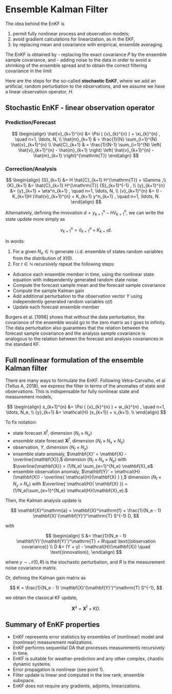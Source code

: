 # Ensemble Kalman Filter

The idea behind the EnKF is

1. permit fully nonlinear process and observation models;
2. avoid gradient calculations for linearization, as in the EKF,
3. by replacing mean and covariance with empirical, ensemble averaging.


The EnKF is obtained by 
- replacing the exact covariance $P$ by the ensemble sample covariance, and
- adding noise to the data in order to avoid a shrinking of the ensemble spread and to obtain the correct filtering covariance in the limit

Here are the steps for the so-called **stochastic EnKF**, where we add an artificial, random perturbation to the observations, and we assume we have a linear observation operator, $H.$

## Stochastic EnKF - linear observation operator


### Prediction/Forecast

$$
\begin{align}
 \hat{v}_{k+1}^{n} &= \Psi ( {v}_{k}^{n} ) +  \xi_{k}^{n} , \quad n=1, \ldots, N, \\
 \hat{m}_{k+1} & =  \frac{1}{N} \sum_{i=1}^{N}   \hat{v}_{k+1}^{n}  \\
 \hat{C}_{k+1} & = \frac{1}{N-1} \sum_{i=1}^{N} \left( \hat{v}_{k+1}^{n} - \hat{m}_{k+1}  \right)
                     \left( \hat{v}_{k+1}^{n} - \hat{m}_{k+1}  \right)^{\mathrm{T}}
\end{align}
$$

### Correction/Analysis

$$
\begin{align}
  {S}_{k+1} &= H \hat{C}_{k+1} H^{\mathrm{T}} + \Gamma ,\\
  {K}_{k+1} &= \hat{C}_{k+1} H^{\mathrm{T}} {S}_{k+1}^{-1} , \\
  {y}_{k+1}^{n} &= {y}_{k+1} + \eta^n_{k+1} , \quad n=1, \ldots, N, \\ 
  {v}_{k+1}^{n} &= (I - K_{k+1}H )\hat{v}_{k+1}^{n} + K_{k+1} y^n_{k+1} , \quad n=1, \ldots, N.
\end{align}
$$

Alternatively, defining the innovation $d = {y}_{k+1}^{n} - H \hat{v}_{k+1}^{n},$ we can write the state update more simply as

$$
  {v}_{k+1}^{n} = \hat{v}_{k+1}^{n} + K_{k+1} d .
$$


In words:

1. For a given $N_e \in  \mathbb{N}$ generate i.i.d. ensemble of states random variables
from the distribution of $X(0).$
2. For $t \in  \mathbb{N}$ recursively repeat the following steps:

 - Advance each ensemble member in time, using the nonlinear state equation
    with independently generated random state noise
 - Compute the forecast sample mean and the forecast sample covariance
 - Compute the sample Kalman gain
 - Add additional perturbation to the observation vector $Y$ using independently generated random variables $\eta(t)$
 - Update each forecast ensemble member

Burgers et al. [1998] shows that without the data perturbation,
the covariance of the ensemble would go to the zero matrix as $t$ goes to infinity. The
data perturbation also guarantees that the relation between the forecast sample
covariance and the analysis sample covariance
is analogous to the relation between the forecast and analysis covariances in the
standard KF.

## Full nonlinear formulation of the ensemble Kalman filter

There are many ways to formulate the EnKF. Following Vetra-Carvalho, et al (Tellus A, 2018), we express the filter in terms of the anomalies of state and observations. This is indispensable for fully nonlinear state and measurement models,

$$
\begin{align}
 x_{k+1}^{n} &= \Psi ( {x}_{k}^{n} ) +  w_{k}^{n} , \quad n=1, \ldots, N_e, \\
{y}_{k+1}    &=  \mathcal{H} (x_{k+1}) +  v_{k+1}.  \\
\end{align}
$$


To fix notation: 

- state forecast $X^f,$ dimension $(N_t \times N_x)$
- *ensemble* state forecast $\mathbf{X}^f,$ dimension $(N_t \times N_x \times N_e)$
- observation, $Y,$ dimension $(N_t \times N_y)$
- ensemble state anomaly, $\mathbf{X}' = \mathbf{X} - \overline{\mathbf{X}},$ dimension $(N_t \times N_x \times N_e)$ with $\overline{\mathbf{X}} = (1/N_e) \sum_{e=1}^{N_e} \mathbf{X}_e$
- ensemble observation anomaly,  $\mathbf{Y}' = \mathcal{H}(\mathbf{X}) - \overline{ \mathcal{H}(\mathbf{X} ) },$ dimension $(N_t \times N_y \times N_e)$ with  $\overline{ \mathcal{H}( \mathbf{X} )} = (1/N_e)\sum_{e=1}^{N_e} \mathcal{H}(\mathbf{X}_e).$

Then, the Kalman analysis update is

$$ 
 \mathbf{X}^\mathrm{a} = \mathbf{X}^\mathrm{f} + \frac{1}{N_e - 1} \mathbf{X}'(\mathbf{Y}')^\mathrm{T} S^{-1} D,
$$

with

$$  \begin{align}
 S &= \frac{1}{N_e - 1} \mathbf{Y}'(\mathbf{Y}')^\mathrm{T} + R\quad \text{(observation covariance)} \\
 D &= (Y + y) - \mathcal{H}(\mathbf{X}) \quad \text{(innovation)},
\end{align} $$

where $y \sim \mathcal{N}(0,R)$ is the stochastic perturbation, and $R$ is the measurement noise covariance matrix.

Or, defining the Kalman gain matrix as

$$
   K = \frac{1}{N_e - 1} \mathbf{X}'(\mathbf{Y}')^\mathrm{T} S^{-1},
$$

we obtain the classical KF update,

$$
   \mathbf{X}^\mathrm{a} = \mathbf{X}^\mathrm{f}  + K D.
$$ 

## Summary of EnKF properties

- EnKF represents error statistics by ensembles of (nonlinear) model and (nonlinear) measurement realizations.
- EnKF  performs sequential DA that processes measurements recursively in time.
- EnKF is suitable for weather-prediction and any other complex, chaotiic dynamic systems.
- Error propagation is nonlinear (see point 1).
- Filter update is linear and computed in the low rank, ensemble subspace.
- EnKF does not require any gradients, adjoints, linearizations.